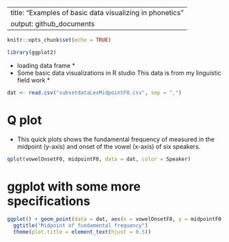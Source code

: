 
---
title: "Examples of basic data visualizing in phonetics"
output: github_documents
---


```r
knitr::opts_chunk$set(echo = TRUE)
```

```r
library(ggplot2)
```

* loading data frame *
* Some basic data visualizations in R studio
This data is from my linguistic field work *

```r
dat <- read.csv("subsetdataLexMidpointF0.csv", sep = ",")

```

# Q plot
* This quick plots shows the fundamental frequency of measured in the midpoint (y-axis) and onset of the vowel (x-axis) of six speakers.
```r
qplot(vowelOnsetF0, midpointF0, data = dat, color = Speaker)

```

# ggplot with some more specifications
```r
ggplot() + geom_point(data = dat, aes(x = vowelOnsetF0, y = midpointF0, shape = Speaker)) +
  ggtitle("Midpoint of fundamental frequency")
  theme(plot.title = element_text(hjust = 0.5))

```

